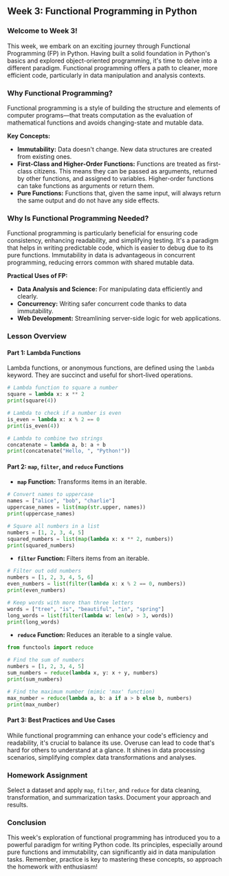 ## Week 3: Functional Programming in Python

### **Welcome to Week 3!**

This week, we embark on an exciting journey through Functional Programming (FP) in Python. Having built a solid foundation in Python's basics and explored object-oriented programming, it's time to delve into a different paradigm. Functional programming offers a path to cleaner, more efficient code, particularly in data manipulation and analysis contexts.

### **Why Functional Programming?**

Functional programming is a style of building the structure and elements of computer programs—that treats computation as the evaluation of mathematical functions and avoids changing-state and mutable data.

**Key Concepts:**

-   **Immutability:** Data doesn't change. New data structures are created from existing ones.
-   **First-Class and Higher-Order Functions:** Functions are treated as first-class citizens. This means they can be passed as arguments, returned by other functions, and assigned to variables. Higher-order functions can take functions as arguments or return them.
-   **Pure Functions:** Functions that, given the same input, will always return the same output and do not have any side effects.

### **Why Is Functional Programming Needed?**

Functional programming is particularly beneficial for ensuring code consistency, enhancing readability, and simplifying testing. It's a paradigm that helps in writing predictable code, which is easier to debug due to its pure functions. Immutability in data is advantageous in concurrent programming, reducing errors common with shared mutable data.

**Practical Uses of FP:**

-   **Data Analysis and Science:** For manipulating data efficiently and clearly.
-   **Concurrency:** Writing safer concurrent code thanks to data immutability.
-   **Web Development:** Streamlining server-side logic for web applications.

### **Lesson Overview**

#### Part 1: Lambda Functions

Lambda functions, or anonymous functions, are defined using the `lambda` keyword. They are succinct and useful for short-lived operations.

```python
# Lambda function to square a number
square = lambda x: x ** 2
print(square(4))

# Lambda to check if a number is even
is_even = lambda x: x % 2 == 0
print(is_even(4))
```

```python
# Lambda to combine two strings
concatenate = lambda a, b: a + b
print(concatenate("Hello, ", "Python!"))
```

#### Part 2: `map`, `filter`, and `reduce` Functions

-   **`map` Function:** Transforms items in an iterable.

```python
# Convert names to uppercase
names = ["alice", "bob", "charlie"]
uppercase_names = list(map(str.upper, names))
print(uppercase_names)

# Square all numbers in a list
numbers = [1, 2, 3, 4, 5]
squared_numbers = list(map(lambda x: x ** 2, numbers))
print(squared_numbers)
```

-   **`filter` Function:** Filters items from an iterable.

```python
# Filter out odd numbers
numbers = [1, 2, 3, 4, 5, 6]
even_numbers = list(filter(lambda x: x % 2 == 0, numbers))
print(even_numbers)

# Keep words with more than three letters
words = ["tree", "is", "beautiful", "in", "spring"]
long_words = list(filter(lambda w: len(w) > 3, words))
print(long_words)
```

-   **`reduce` Function:** Reduces an iterable to a single value.

```python
from functools import reduce

# Find the sum of numbers
numbers = [1, 2, 3, 4, 5]
sum_numbers = reduce(lambda x, y: x + y, numbers)
print(sum_numbers)

# Find the maximum number (mimic 'max' function)
max_number = reduce(lambda a, b: a if a > b else b, numbers)
print(max_number)
```

#### Part 3: Best Practices and Use Cases

While functional programming can enhance your code's efficiency and readability, it's crucial to balance its use. Overuse can lead to code that's hard for others to understand at a glance. It shines in data processing scenarios, simplifying complex data transformations and analyses.

### **Homework Assignment**

Select a dataset and apply `map`, `filter`, and `reduce` for data cleaning, transformation, and summarization tasks. Document your approach and results.

### **Conclusion**

This week's exploration of functional programming has introduced you to a powerful paradigm for writing Python code. Its principles, especially around pure functions and immutability, can significantly aid in data manipulation tasks. Remember, practice is key to mastering these concepts, so approach the homework with enthusiasm!
